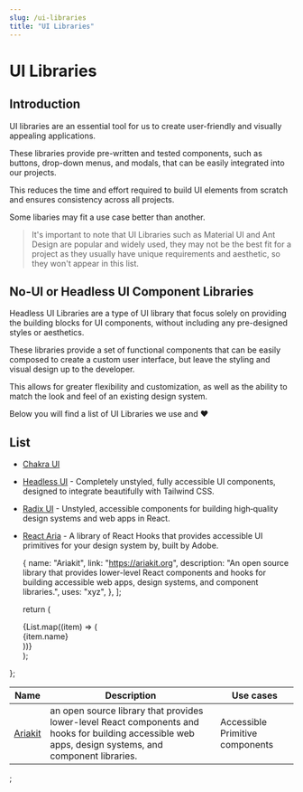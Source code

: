 ```yaml
---
slug: /ui-libraries
title: "UI Libraries"
---
```


# UI Libraries

## Introduction

UI libraries are an essential tool for us to create user-friendly and visually appealing applications.

These libraries provide pre-written and tested components, such as buttons, drop-down menus, and modals, that can be easily integrated into our projects.

This reduces the time and effort required to build UI elements from scratch and ensures consistency across all projects.

Some libaries may fit a use case better than another.

> It's important to note that UI Libraries such as Material UI and Ant Design are popular and widely used, they may not be the best fit for a project as they usually have unique requirements and aesthetic, so they won't appear in this list.

## No-UI or Headless UI Component Libraries

Headless UI Libraries are a type of UI library that focus solely on providing the building blocks for UI components, without including any pre-designed styles or aesthetics.

These libraries provide a set of functional components that can be easily composed to create a custom user interface, but leave the styling and visual design up to the developer.

This allows for greater flexibility and customization, as well as the ability to match the look and feel of an existing design system.

Below you will find a list of UI Libraries we use and ❤️

## List

- [Chakra UI](https://chakra-ui.com)
- [Headless UI](https://headlessui.com/) - Completely unstyled, fully accessible UI components, designed to integrate beautifully with Tailwind CSS.
- [Radix UI](https://www.radix-ui.com/) - Unstyled, accessible components for building high‑quality design systems and web apps in React.
- [React Aria](https://react-spectrum.adobe.com/react-aria/) - A library of React Hooks that provides accessible UI primitives for your design system by, built by Adobe.

  {
    name: "Ariakit",
    link: "https://ariakit.org",
    description:
      "An open source library that provides lower-level React components and hooks for building accessible web apps, design systems, and component libraries.",
    uses: "xyz",
  },
];

  return (
    <div style={{ fontSize: 20 }}>
      {List.map((item) => (
        <div>{item.name}</div>
      ))}
    </div>
  );
};

<Stuff />

<table>
  <thead>
    <tr>
      <th>Name</th>
      <th>Description</th>
      <th>Use cases</th>
    </tr>
  </thead>
  <tbody>
    <tr>
      <td>
        <a href="https://ariakit.org">Ariakit</a>
      </td>
      <td>
        an open source library that provides lower-level React components and hooks for building
        accessible web apps, design systems, and component libraries.
      </td>
      <td>Accessible Primitive components</td>
    </tr>
  </tbody>
</table>
;
